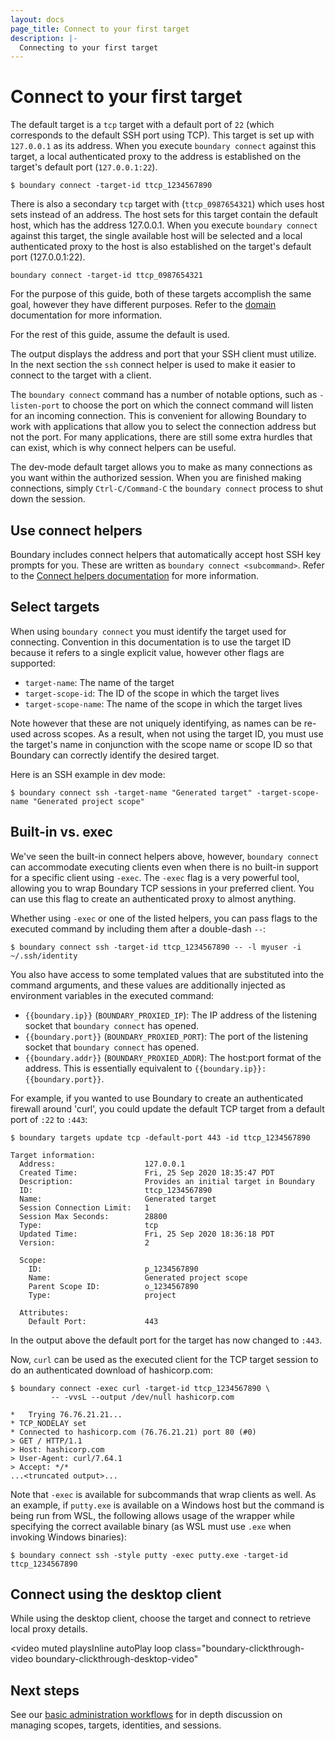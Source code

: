 ```yaml
---
layout: docs
page_title: Connect to your first target
description: |-
  Connecting to your first target
---
```


# Connect to your first target

The default target is a `tcp` target with a default port of `22` (which
corresponds to the default SSH port using TCP). This target is set up with
`127.0.0.1` as its address. When you execute `boundary connect` against this
target, a local authenticated proxy to the address is established on the
target's default port (`127.0.0.1:22`).

```shell-session
$ boundary connect -target-id ttcp_1234567890
```

There is also a secondary `tcp` target with (`ttcp_0987654321`) which uses host
sets instead of an address. The host sets for this target contain the default
host, which has the address 127.0.0.1. When you execute `boundary connect`
against this target, the single available host will be selected and a local
authenticated proxy to the host is also established on the target's default port
(127.0.0.1:22).

```shell-session
boundary connect -target-id ttcp_0987654321
```

For the purpose of this guide, both of these targets accomplish the same goal,
however they have different purposes. Refer to the
[domain](/boundary/docs/concepts/domain-model/index) documentation for more information.

For the rest of this guide, assume the default is used.

The output displays the address and port that your SSH client must utilize. In
the next section the `ssh` connect helper is used to make it easier to connect
to the target with a client.

The `boundary connect` command has a number of notable options, such as
`-listen-port` to choose the port on which the connect command will listen for
an incoming connection. This is convenient for allowing Boundary to work with
applications that allow you to select the connection address but not the port.
For many applications, there are still some extra hurdles that can exist, which
is why connect helpers can be useful.

The dev-mode default target allows you to make as many connections as you want
within the authorized session. When you are finished making connections, simply
`Ctrl-C/Command-C` the `boundary connect` process to shut down the session.

## Use connect helpers

Boundary includes connect helpers that automatically accept host SSH key prompts
for you. These are written as `boundary connect <subcommand>`.
Refer to the [Connect helpers documentation](/boundary/docs/concepts/connection-workflows/connect-helpers) for more information.

## Select targets

When using `boundary connect` you must identify the target used for connecting.
Convention in this documentation is to use the target ID because it refers to a
single explicit value, however other flags are supported:

- `target-name`: The name of the target
- `target-scope-id`: The ID of the scope in which the target lives
- `target-scope-name`: The name of the scope in which the target lives

Note however that these are not uniquely identifying, as names can be re-used
across scopes. As a result, when not using the target ID, you must use the
target's name in conjunction with the scope name or scope ID so that Boundary
can correctly identify the desired target.

Here is an SSH example in dev mode:

```shell-session
$ boundary connect ssh -target-name "Generated target" -target-scope-name "Generated project scope"
```

## Built-in vs. exec

We've seen the built-in connect helpers above, however, `boundary connect`
can accommodate executing clients even when there is no built-in support
for a specific client using `-exec`. The `-exec` flag is a very powerful
tool, allowing you to wrap Boundary TCP sessions in your preferred
client. You can use this flag to create an authenticated proxy to almost
anything.

Whether using `-exec` or one of the listed helpers, you can pass flags to the
executed command by including them after a double-dash `--`:

```shell-session
$ boundary connect ssh -target-id ttcp_1234567890 -- -l myuser -i ~/.ssh/identity
```

You also have access to some templated values that are substituted into the
command arguments, and these values are additionally injected as environment
variables in the executed command:

- `{{boundary.ip}}` (`BOUNDARY_PROXIED_IP`): The IP address of the listening
  socket that `boundary connect` has opened.
- `{{boundary.port}}` (`BOUNDARY_PROXIED_PORT`): The port of the listening
  socket that `boundary connect` has opened.
- `{{boundary.addr}}` (`BOUNDARY_PROXIED_ADDR`): The host:port format of the
  address. This is essentially equivalent to `{{boundary.ip}}:{{boundary.port}}`.

For example, if you wanted to use Boundary to create an authenticated firewall
around 'curl', you could update the default TCP target from a default port
of `:22` to `:443`:

```shell-session
$ boundary targets update tcp -default-port 443 -id ttcp_1234567890

Target information:
  Address:                    127.0.0.1
  Created Time:               Fri, 25 Sep 2020 18:35:47 PDT
  Description:                Provides an initial target in Boundary
  ID:                         ttcp_1234567890
  Name:                       Generated target
  Session Connection Limit:   1
  Session Max Seconds:        28800
  Type:                       tcp
  Updated Time:               Fri, 25 Sep 2020 18:36:18 PDT
  Version:                    2

  Scope:
    ID:                       p_1234567890
    Name:                     Generated project scope
    Parent Scope ID:          o_1234567890
    Type:                     project

  Attributes:
    Default Port:             443
```

In the output above the default port for the target has now changed to `:443`.

Now, `curl` can be used as the executed client for the TCP target session to do
an authenticated download of hashicorp.com:

```shell-session
$ boundary connect -exec curl -target-id ttcp_1234567890 \
         -- -vvsL --output /dev/null hashicorp.com

*   Trying 76.76.21.21...
* TCP_NODELAY set
* Connected to hashicorp.com (76.76.21.21) port 80 (#0)
> GET / HTTP/1.1
> Host: hashicorp.com
> User-Agent: curl/7.64.1
> Accept: */*
...<truncated output>...
```

Note that `-exec` is available for subcommands that wrap clients as well. As an
example, if `putty.exe` is available on a Windows host but the command is being
run from WSL, the following allows usage of the wrapper while specifying the
correct available binary (as WSL must use `.exe` when invoking Windows binaries):

```shell-session
$ boundary connect ssh -style putty -exec putty.exe -target-id ttcp_1234567890
```

## Connect using the desktop client

While using the desktop client, choose the target and connect to retrieve local
proxy details.

<video
  muted
  playsInline
  autoPlay
  loop
  class="boundary-clickthrough-video boundary-clickthrough-desktop-video"
>
  <source
    type="video/mp4"
    src="https://www.datocms-assets.com/2885/1613612836-boundary-desktop-clickthrough-connect-target-v1-0-0.mp4"
  />
</video>

## Next steps

See our [basic administration
workflows](/boundary/tutorials/oss-administration)
for in depth discussion on managing scopes, targets, identities, and sessions.
